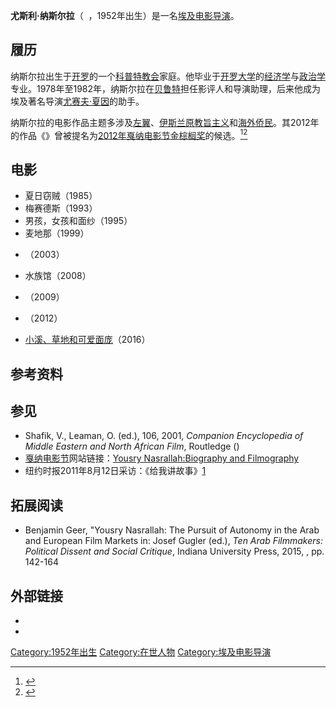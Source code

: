 {{Infobox person
| name          = 
| native_name = يسرى نصر الله
| image = Yousry Nasrallah.jpg
| alt           = 
| caption       = 
| birth_name    = 
| birth_date    = 
| birth_place   = 
| death_date    = 
| death_place   = 
| nationality   = {{flag|Egypt}}
| other_names   = 
| occupation = 电影导演
| years_active  = 
| known_for     = 
| notable_works = 
}}
'''尤斯利·纳斯尔拉'''（{{lang-ar|'''يسرى نصر الله'''}}  {{IPA-arz|ˈjosɾi nɑsˤˈɾɑllɑ|pron}}，1952年出生）是一名[[埃及|埃及]][[电影导演|电影导演]]。

==履历==
纳斯尔拉出生于[[开罗|开罗]]的一个[[亚历山大科普特正教会|科普特教会]]家庭。他毕业于[[开罗大学|开罗大学]]的[[经济学|经济学]]与[[政治学|政治学]]专业。1978年至1982年，纳斯尔拉在[[贝鲁特|贝鲁特]]担任影评人和导演助理，后来他成为埃及著名导演[[尤赛夫·夏因|尤赛夫·夏因]]的助手。

纳斯尔拉的电影作品主题多涉及[[左派|左翼]]、[[伊斯兰原教旨主义|伊斯兰原教旨主义]]和[[侨民|海外侨民]]。其2012年的作品《{{le|战斗之后|After the Battle (film)}}》曾被提名为[[第65届戛纳电影节|2012年戛纳电影节]][[金棕榈奖|金棕榈奖]]的候选。<ref name="Official Selection">{{cite web |url=http://www.festival-cannes.fr/en/article/58878.html |title=2012 Official Selection |accessdate=2012-04-25 |work=戛纳 |archive-date=2017-03-22 |archive-url=https://web.archive.org/web/20170322102818/http://www.festival-cannes.fr/en/article/58878.html |dead-url=no }}</ref><ref name="timeout">{{cite web |url=http://www.timeout.com/london/feature/2547/cannes-film-festival-2012-line-up-announced |title=Cannes Film Festival 2012 line-up announced |accessdate=2012-04-25 |work=timeout |archive-date=2012-12-20 |archive-url=https://web.archive.org/web/20121220123336/http://www.timeout.com/london/feature/2547/cannes-film-festival-2012-line-up-announced |dead-url=no }}</ref>

== 电影 ==
* 夏日窃贼（1985）
* 梅赛德斯（1993）
* 男孩，女孩和面纱（1995）
* 麦地那（1999）
* {{le|阳光之门|The Gate of Sun}}（2003）
* 水族馆（2008）
* {{le|给我讲故事|Scheherazade Tell Me a Story}}（2009）
* {{le|战斗之后|After the Battle (film)}}（2012）
* [[小溪、草地和可爱面庞|小溪、草地和可爱面庞]]（2016）

==参考资料==
{{reflist}}

==参见==
* Shafik, V., Leaman, O. (ed.), 106, 2001, ''Companion Encyclopedia of Middle Eastern and North African Film'', Routledge ({{ISBN|0-415-18703-6}})
* [[戛纳电影节|戛纳电影节]]网站链接：[http://www.festival-cannes.com/en/archives/artist/id/6325/link/jury.html Yousry Nasrallah:Biography and Filmography] {{Wayback|url=http://www.festival-cannes.com/en/archives/artist/id/6325/link/jury.html |date=20120318202302 }}
* 纽约时报2011年8月12日采访：《给我讲故事》[https://www.nytimes.com/2011/08/12/movies/scheherazade-tell-me-a-story-review.html?_r=2&scp=1&sq=Sheherazade&st=cse] {{Wayback|url=https://www.nytimes.com/2011/08/12/movies/scheherazade-tell-me-a-story-review.html?_r=2&scp=1&sq=Sheherazade&st=cse |date=20201102144237 }}

==拓展阅读==
* Benjamin Geer, "Yousry Nasrallah: The Pursuit of Autonomy in the Arab and European Film Markets in: Josef Gugler (ed.), ''Ten Arab Filmmakers: Political Dissent and Social Critique'', Indiana University Press, 2015, {{ISBN|978-0-253-01644-7}}, pp. 142-164

==外部链接==
* {{IMDb name|id=0621915|name=尤斯利·纳斯尔拉}}
* {{Douban people|1292930}}

{{Authority control}}

[[Category:1952年出生|Category:1952年出生]]
[[Category:在世人物|Category:在世人物]]
[[Category:埃及电影导演|Category:埃及电影导演]]